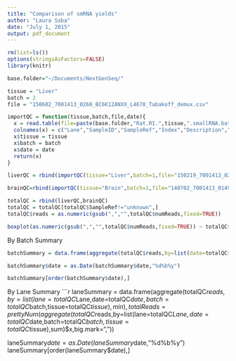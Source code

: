 ```yaml
---
title: "Comparison of smRNA yields"
author: "Laura Saba"
date: "July 1, 2015"
output: pdf_document
---
```



```r
rm(list=ls())
options(stringsAsFactors=FALSE)
library(knitr)

base.folder="~/Documents/NextGenSeq/"

tissue = "Liver"
batch = 2
file = "150602_7001413_0268_BC6K12ANXX_L4678_Tabakoff_demux.csv"

importQC = function(tissue,batch,file,date){
  x = read.table(file=paste(base.folder,"Rat.RI.",tissue,".smallRNA.batch",batch,"/data/",file,sep=""),skip=5,sep=",")
  colnames(x) = c("Lane","SampleID","SampleRef","Index","Description","Control","Project","Yield.Mbases","pctPF","numReads","pctRawClustPerLane","pctPerfectIndexReads","pctOneMismatchIndexReads","pctGrtQ30","MeanQualityScore")
  x$tissue = tissue
  x$batch = batch
  x$date = date
  return(x)
}

liverQC = rbind(importQC(tissue="Liver",batch=1,file="150219_7001413_0222_AC6G34ANXX_L1234_Tabakoff_demux.csv",date='25Feb15'),importQC(tissue="Liver",batch=2,file="150602_7001413_0268_BC6K12ANXX_L4678_Tabakoff_demux.csv",date='18Jun15'))

brainQC=rbind(importQC(tissue="Brain",batch=1,file="140702_7001413_0149_BC54PHACXX_L5678_Tabakoff_demux.csv",date='21Jul14'),importQC(tissue="Brain",batch=2,file="140918_SN634_0254_AC56FUACXX_L4567_Tabakoff_demux.csv",date='24Sep14'),importQC(tissue="Brain",batch=3,file="150107_7001413_0207_AC66N3ANXX_L2345_Tabakoff_demux.csv",date='16Jan15'),importQC(tissue="Brain",batch=4,file="150508_7001413_0258_AC6K0DANXX_L2_Tabakoff_demux.csv",date='14May15'))

totalQC = rbind(liverQC,brainQC)
totalQC = totalQC[totalQC$SampleRef!="unknown",]
totalQC$reads = as.numeric(gsub(",","",totalQC$numReads,fixed=TRUE))

boxplot(as.numeric(gsub(",","",totalQC$numReads,fixed=TRUE)) ~ totalQC$tissue*totalQC$batch)
```

By Batch Summary
```r
batchSummary = data.frame(aggregate(totalQC$reads,by=list(date=totalQC$date,batch=totalQC$batch,tissue=totalQC$tissue),min),numSamples =aggregate(totalQC$reads,by=list(date=totalQC$date,batch=totalQC$batch,tissue=totalQC$tissue),length)$x,numUnusable=aggregate(totalQC$reads,by=list(date=totalQC$date,batch=totalQC$batch,tissue=totalQC$tissue),function(a) sum(a<10000000))$x)

batchSummary$date = as.Date(batchSummary$date,"%d%b%y")

batchSummary[order(batchSummary$date),]
```

By Lane Summary
```r
laneSummary = data.frame(aggregate(totalQC$reads,by=list(lane=totalQC$Lane,date=totalQC$date,batch=totalQC$batch,tissue=totalQC$tissue),min),totalReads=prettyNum(aggregate(totalQC$reads,by=list(lane=totalQC$Lane,date=totalQC$date,batch=totalQC$batch,tissue=totalQC$tissue),sum)$x,big.mark=","))

laneSummary$date = as.Date(laneSummary$date,"%d%b%y")
laneSummary[order(laneSummary$date),]


